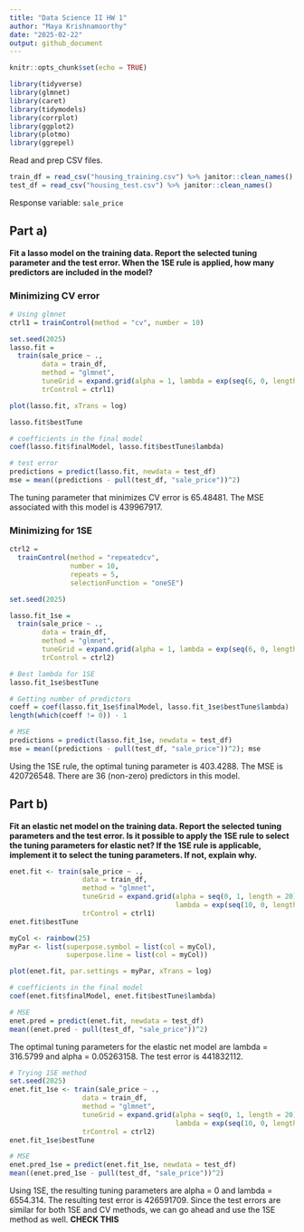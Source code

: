 ```yaml
---
title: "Data Science II HW 1"
author: "Maya Krishnamoorthy"
date: "2025-02-22"
output: github_document
---
```


```r
knitr::opts_chunk$set(echo = TRUE)

library(tidyverse)
library(glmnet)
library(caret)
library(tidymodels)
library(corrplot)
library(ggplot2)
library(plotmo)
library(ggrepel)
```

Read and prep CSV files.

```r
train_df = read_csv("housing_training.csv") %>% janitor::clean_names()
test_df = read_csv("housing_test.csv") %>% janitor::clean_names()
```
Response variable: `sale_price`

## Part a)

**Fit a lasso model on the training data. Report the selected tuning parameter and the test error. When the 1SE rule is applied, how many predictors are included in the model?**

### Minimizing CV error

```r
# Using glmnet
ctrl1 = trainControl(method = "cv", number = 10)

set.seed(2025)
lasso.fit =
  train(sale_price ~ .,
        data = train_df,
        method = "glmnet",
        tuneGrid = expand.grid(alpha = 1, lambda = exp(seq(6, 0, length = 100))),
        trControl = ctrl1)

plot(lasso.fit, xTrans = log)

lasso.fit$bestTune

# coefficients in the final model
coef(lasso.fit$finalModel, lasso.fit$bestTune$lambda)

# test error
predictions = predict(lasso.fit, newdata = test_df)
mse = mean((predictions - pull(test_df, "sale_price"))^2)
```


The tuning parameter that minimizes CV error is 65.48481. The MSE associated with this model is 439967917.

### Minimizing for 1SE

```r
ctrl2 = 
  trainControl(method = "repeatedcv",
               number = 10,
               repeats = 5,
               selectionFunction = "oneSE")

set.seed(2025)

lasso.fit_1se = 
  train(sale_price ~ .,
        data = train_df,
        method = "glmnet",
        tuneGrid = expand.grid(alpha = 1, lambda = exp(seq(6, 0, length = 100))),
        trControl = ctrl2)

# Best lambda for 1SE
lasso.fit_1se$bestTune

# Getting number of predictors
coeff = coef(lasso.fit_1se$finalModel, lasso.fit_1se$bestTune$lambda)
length(which(coeff != 0)) - 1

# MSE
predictions = predict(lasso.fit_1se, newdata = test_df)
mse = mean((predictions - pull(test_df, "sale_price"))^2); mse
```

Using the 1SE rule, the optimal tuning parameter is 403.4288. The MSE is 420726548. There are 36 (non-zero) predictors in this model.

## Part b)

**Fit an elastic net model on the training data. Report the selected tuning parameters and the test error. Is it possible to apply the 1SE rule to select the tuning parameters for elastic net? If the 1SE rule is applicable, implement it to select the tuning parameters. If not, explain why.**

```r
enet.fit <- train(sale_price ~ .,
                  data = train_df,
                  method = "glmnet",
                  tuneGrid = expand.grid(alpha = seq(0, 1, length = 20), 
                                         lambda = exp(seq(10, 0, length = 100))),
                  trControl = ctrl1)
enet.fit$bestTune

myCol <- rainbow(25)
myPar <- list(superpose.symbol = list(col = myCol),
              superpose.line = list(col = myCol))

plot(enet.fit, par.settings = myPar, xTrans = log)

# coefficients in the final model
coef(enet.fit$finalModel, enet.fit$bestTune$lambda)

# MSE
enet.pred = predict(enet.fit, newdata = test_df)
mean((enet.pred - pull(test_df, "sale_price"))^2)
```

The optimal tuning parameters for the elastic net model are lambda = 316.5799 and alpha = 0.05263158. The test error is 441832112.

```r
# Trying 1SE method
set.seed(2025)
enet.fit_1se <- train(sale_price ~ .,
                  data = train_df,
                  method = "glmnet",
                  tuneGrid = expand.grid(alpha = seq(0, 1, length = 20), 
                                         lambda = exp(seq(10, 0, length = 100))),
                  trControl = ctrl2)
enet.fit_1se$bestTune

# MSE
enet.pred_1se = predict(enet.fit_1se, newdata = test_df)
mean((enet.pred_1se - pull(test_df, "sale_price"))^2)
```
Using 1SE, the resulting tuning parameters are alpha = 0 and lambda = 6554.314. The resulting test error is 426591709. Since the test errors are similar for both 1SE and CV methods, we can go ahead and use the 1SE method as well. **CHECK THIS**

